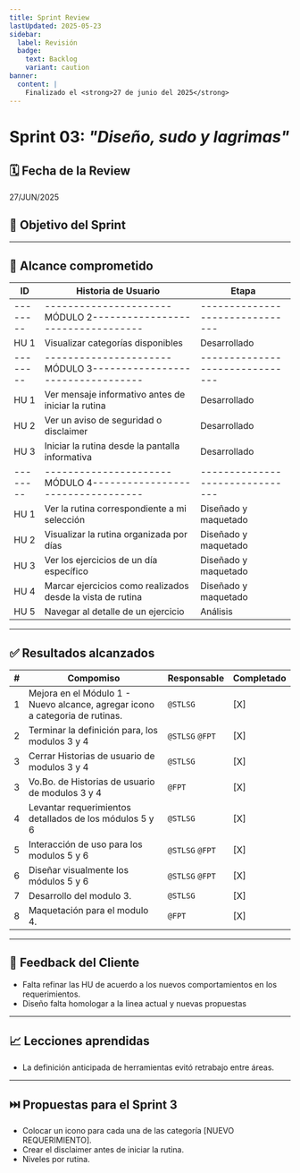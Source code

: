 ```yaml
---
title: Sprint Review
lastUpdated: 2025-05-23
sidebar:
  label: Revisión
  badge:
    text: Backlog
    variant: caution
banner:
  content: |
    Finalizado el <strong>27 de junio del 2025</strong>
---
```

# Sprint 03: *"Diseño, sudo y lagrimas"*

## 🗓️ Fecha de la Review
27/JUN/2025

## 🎯 Objetivo del Sprint


---

## 📌 Alcance comprometido

| ID     | Historia de Usuario                                            | Etapa                         |
|--------|----------------------------------------------------------------|-------------------------------|
|--------|----------------------MÓDULO 2----------------------------------|-------------------------------|
| HU 1   | Visualizar categorías disponibles                              | Desarrollado                  |
|--------|----------------------MÓDULO 3----------------------------------|-------------------------------|
| HU 1   | Ver mensaje informativo antes de iniciar la rutina             | Desarrollado                  |
| HU 2   | Ver un aviso de seguridad o disclaimer                         | Desarrollado                  |
| HU 3   | Iniciar la rutina desde la pantalla informativa                | Desarrollado                  |
|--------|----------------------MÓDULO 4----------------------------------|-------------------------------|
| HU 1   | Ver la rutina correspondiente a mi selección                   | Diseñado y maquetado          |
| HU 2   | Visualizar la rutina organizada por días                       | Diseñado y maquetado          |
| HU 3   | Ver los ejercicios de un día específico                        | Diseñado y maquetado          |
| HU 4   | Marcar ejercicios como realizados desde la vista de rutina     | Diseñado y maquetado          |
| HU 5   | Navegar al detalle de un ejercicio                             | Análisis                      |

---

## ✅ Resultados alcanzados

| # | Compomiso                                                                                           | Responsable     | Completado |
| - |-----------------------------------------------------------------------------------------------------|-----------------|------------|
| 1 | Mejora en el Módulo 1 - Nuevo alcance, agregar icono a categoria de rutinas.                   			| `@STLSG`        | [X]        |
| 2 | Terminar la definición para, los modulos 3 y 4                                                			| `@STLSG` `@FPT` | [X]        |
| 3 | Cerrar Historias de usuario de modulos 3 y 4                                                  			| `@STLSG`        | [X]        |
| 3 | Vo.Bo. de Historias de usuario de modulos 3 y 4                                                			| `@FPT`          | [X]        |
| 4 | Levantar requerimientos detallados de los módulos 5 y 6                                       			| `@STLSG`        | [X]        |
| 5 | Interacción de uso para los modulos 5 y 6                                                     			| `@STLSG` `@FPT` | [X]        |
| 6 | Diseñar visualmente los módulos 5 y 6                                                         			| `@STLSG` `@FPT` | [X]        |
| 7 | Desarrollo del modulo 3.                                                                       			| `@STLSG`        | [X]        |
| 8 | Maquetación para el modulo 4.                                                                 			| `@FPT`          | [X]        |

---

## 📣 Feedback del Cliente

- Falta refinar las HU de acuerdo a los nuevos comportamientos en los requerimientos.
- Diseño falta homologar a la linea actual y nuevas propuestas

---

## 📈 Lecciones aprendidas

- La definición anticipada de herramientas evitó retrabajo entre áreas.

---

## ⏭️ Propuestas para el Sprint 3

- Colocar un icono para cada una de las categoría [NUEVO REQUERIMIENTO].
- Crear el disclaimer antes de iniciar la rutina.
- Niveles por rutina.


